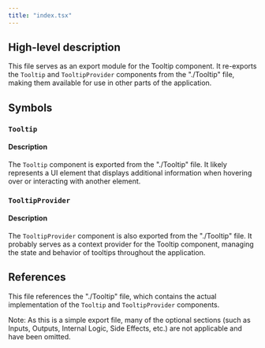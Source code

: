 ```yaml
---
title: "index.tsx"
---
```


## High-level description
This file serves as an export module for the Tooltip component. It re-exports the `Tooltip` and `TooltipProvider` components from the "./Tooltip" file, making them available for use in other parts of the application.

## Symbols

### `Tooltip`
#### Description
The `Tooltip` component is exported from the "./Tooltip" file. It likely represents a UI element that displays additional information when hovering over or interacting with another element.

### `TooltipProvider`
#### Description
The `TooltipProvider` component is also exported from the "./Tooltip" file. It probably serves as a context provider for the Tooltip component, managing the state and behavior of tooltips throughout the application.

## References
This file references the "./Tooltip" file, which contains the actual implementation of the `Tooltip` and `TooltipProvider` components.

Note: As this is a simple export file, many of the optional sections (such as Inputs, Outputs, Internal Logic, Side Effects, etc.) are not applicable and have been omitted.
